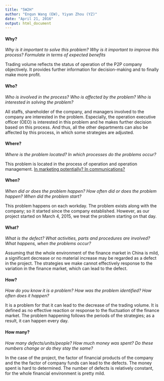 ```yaml
---
title: "5W2H"
author: "Enqun Wang (EW), Yiyan Zhou (YZ)"
date: "April 21, 2016"
output: html_document
---
```


#### Why?

*Why is it important to solve this problem? Why is it important to improve this process? Formulate in terms of expected benefits* 

Trading volume reflects the status of operation of the P2P company objectively. It provides further information for decision-making and to finally make more profit.

#### Who?

*Who is involved in the process? Who is affected by the problem? Who is interested in solving the problem?*

All staffs, shareholder of the company, and managers involved to the company are interested in the problem. Especially, the operation executive officer (OEO) is interested in this problem and he makes further decision based on this process. And thus, all the other departments can also be affected by this process, in which some strategies are adjusted.

#### Where?

*Where is the problem located? In which processes do the problems occur?*

This problem is located in the process of operation and operation management. <u> In marketing potentially?  In communications?</u>

#### When?

*When did or does the problem happen? How often did or does the problem happen? When did the problem start?*

This problem happens on each workday. The problem exists along with the company; so it started since the company established. However, as our project started on March 4, 2015, we treat the problem starting on that day.

#### What?

*What is the defect? What activities, parts and procedures are involved? What happens, when the problems occur?*

Assuming that the whole environment of the finance market in China is mild, a significant decrease or no material increase may be regarded as a defect in the project. The strategies we make cannot effectively response to the variation in the finance market, which can lead to the defect. 

#### How?

*How do you know it is a problem? How was the problem identified? How often does it happen?*

It is a problem for that it can lead to the decrease of the trading volume. It is defined as no effective reaction or response to the fluctuation of the finance market. The problem happening follows the periods of the strategies; as a result, it can happen every day. 

#### How many?

*How many defects/units/people? How much money was spent? Do these numbers change or do they stay the same?*

In the case of the project, the factor of financial products of the company and the the factor of company funds can lead to the defects. The money spent is hard to determined. The number of defects is relatively constant, for the whole financial environment is pretty mild. 
